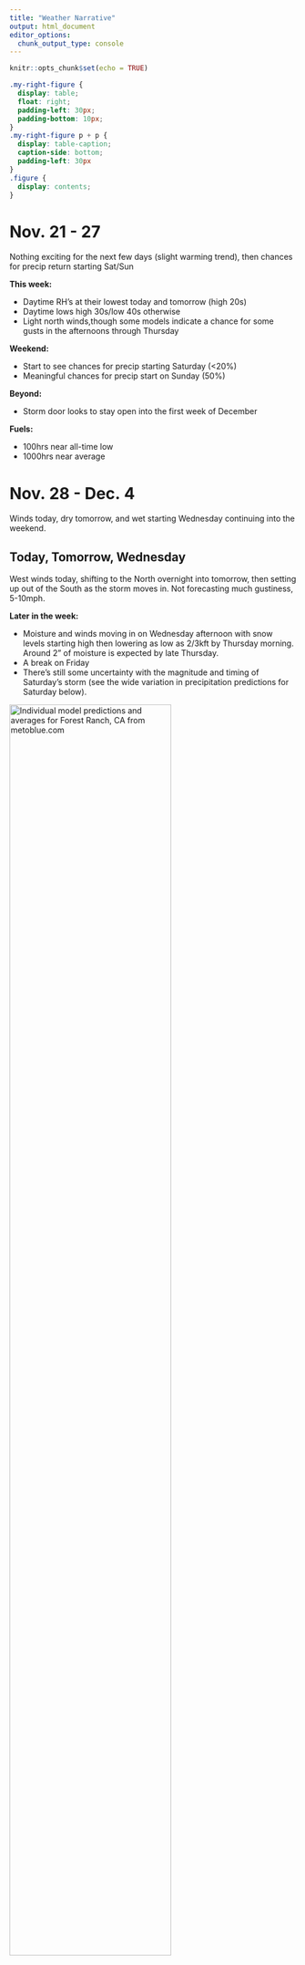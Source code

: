 ```yaml
---
title: "Weather Narrative"
output: html_document
editor_options: 
  chunk_output_type: console
---
```


```r
knitr::opts_chunk$set(echo = TRUE)
```

```css
.my-right-figure {
  display: table;
  float: right;
  padding-left: 30px;
  padding-bottom: 10px;
}
.my-right-figure p + p {
  display: table-caption;
  caption-side: bottom;
  padding-left: 30px
}
.figure {
  display: contents;
}
```

# Nov. 21 - 27

Nothing exciting for the next few days (slight warming trend), then chances for precip return starting Sat/Sun

__This week:__

* Daytime RH's at their lowest today and tomorrow (high 20s)
* Daytime lows high 30s/low 40s otherwise
* Light north winds,though some models indicate a chance for some gusts in the afternoons through Thursday

__Weekend:__ 

* Start to see chances for precip starting Saturday (<20%)
* Meaningful chances for precip start on Sunday (50%)

__Beyond:__

* Storm door looks to stay open into the first week of December

__Fuels:__

* 100hrs near all-time low
* 1000hrs near average


# Nov. 28 - Dec. 4

Winds today, dry tomorrow, and wet starting Wednesday continuing into the weekend. 

## Today, Tomorrow, Wednesday
West winds today, shifting to the North overnight into tomorrow, then setting up out of the South as the storm moves in. Not forecasting much gustiness, 5-10mph. 

__Later in the week:__

* Moisture and winds moving in on Wednesday afternoon with snow levels starting high then lowering as low as 2/3kft by Thursday morning. Around 2" of moisture is expected by late Thursday.
* A break on Friday
* There's still some uncertainty with the magnitude and timing of Saturday's storm (see the wide variation in precipitation predictions for Saturday below). 

[![Individual model predictions and averages for Forest Ranch, CA from metoblue.com](11.28/meteogram_ensemblemembers_hd.png){width=75%}](https://www.meteoblue.com/en/weather/forecast/multimodelensemble/forest-ranch_united-states_5349956){target="_blank"}


# Dec. 5 - 11

Storm moves out of the region this afternoon. Dry and clear on Wednesday, then another pair of storms late Thursday-Friday and Saturday-Sunday. 

__Recap:__ Significant precipitation fell across the region since early Thursday morning. The RAWS at Cohasset and Quincy recieved nearly 3.5 inches of moisture.


<!-- [![Accumulated precipitation over the last 7 days for the Cohasset RAWS ](12.5/Cohasset_time_chart_precip.png){width=75%}](https://mesowest.utah.edu/cgi-bin/droman/meso_base_dyn.cgi?stn=CSTC1&unit=0&time=LOCAL&product=&year1=2022&month1=12&day1=05&hour1=07&hours=24&graph=1&past=1&order=1)[r] -->

:::{.my-right-figure}
```r
knitr::include_graphics("12.5/Cohasset_time_chart_precip.png")
#
```
:::

__Two storms this week:__ A quick-moving storm could bring up to an inch of moisture to the Forest Ranch area late Thursday night into early Friday morning. The second storm arrives later Friday afternoon and looks to be much wetter: 2.5 inches of moisture could fall between late Friday afternoon and Sunday morning. 

# Dec. 12-18

__Recap__: The wettest storm of the 2022-23 winter so far is leaving the region today. Anywhere from 2-4" of moisture fell between Thursday and Sunday night, depending on elevation and topographic position. The Forest Ranch area picked up around 2.5". Most Sierra weather stations have received many times the snow-water-equivalent for this point in the water year so far. 


__Near-term__: Most of northern California will see lower than average temperatures this week. Daytime highs in the mid-40s and lows near freezing for the foothills of Butte county. After the system moves out today (Monday), we are looking dry through at least Thursday. There are chances for another round of light precipitation over the weekend, but those chances have trended downwards over the last few days. 


__Long-term__: Per a few sources ([Danial Swain](weatherwest.com), but also [NWS Climate Prediction Center](https://www.cpc.ncep.noaa.gov/)), our future is more likely to be drier-than-average than wetter-than-average. 


# Dec. 19-25

We've remained dry since the last round of storms moved out of the region on Monday (12/12) morning. Recapping the water year so far in terms of snowpack, all three regions of the Sierra are doing pretty good...

```r
knitr::include_graphics("12.19/SierraSnowpack_12.19.jpg")
```

In terms of precipitation (not just snowpack), the story for Butte county is different for the valley vs. the foothills and mountains. The flat lands look to be just below average over the last 30 days, while the uplands are riding just above average. 

```r
knitr::include_graphics(c("12.19/30-day-percent-of-normal-precipitation-12-19-2022.png","12.19/cohasset_last30days.png"))
``` 

__This Week__: Generally, cloudy skies with valley fog, high Rh's (60-70), and light winds are the story this week.  We see some chances for precipitation on Tuesday evening into Wednesday morning for the foothills, but accumulations don't look to be higher than two tenths of moisture. A smaller cell of moisture passes through on Thursday night into Friday, but we likely won't see any rain or snow in Butte county. We might see some slightly elevated winds out of the north ahead of this cell early Wednesday morning. Strong inversion forecasted for this weekend, meaning valley fog and above-average temperatures in the foothills/mountains. 

__Next Week__: There are signs pointing towards the potential for wetter conditions returning by the middle of next week. The mixed signals are classic: some models show meaningful precipitation impacting the Sierras, while others show the storm track staying just to our north.

```r
knitr::include_graphics(c("12.19/500h_anom.na_EMCWF_12.28.png","12.19/500h_anom.na_GFS_12.28.png"))
``` 

# January 23-29
December and January have brought abundant precipitation to California. In this feast-or-famine region, many are actually thankful for the reprieve of the last few days. Without diving into the effects that this wet period has had on our soils, vegetation, and reservoirs (there are better resources out there, such as [Daniel Swain](weatherwest.com) or [Zeke's twitter](https://twitter.com/wildland_zko)), I'll direct you to the [US Drought Monitor's](https://droughtmonitor.unl.edu/CurrentMap/StateDroughtMonitor.aspx?fips_06007) website showing significant improvement in drought conditions in Butte County over multiple timescales.  

:::{.my-right-figure}
```r
knitr::include_graphics("1.20.23/20230117_ca_text.png")
```
:::

**This Week:** We'll keep the dry and windy period going through this week before some [inside-sliders](https://www.youtube.com/watch?v=9RQIV8WM2LY&ab_channel=ABC10) bring the potential for light precip over the weekend. The precipitation picture for the weekend is still unclear, but overall amounts on the high-end of the forecast range are still relatively low (<0.5"). This week, we'll see north winds with period of higher gusts on Wednesday afternoon into early Thursday morning. 

**Beyond:** There is the potential for additional precipitation during the first week of February. If they materialize, these storms would be mild compared to what we've seen over the last month and a half. Right now, we do not see an imminent return to a prolonged wet pattern. Beyond, the NWS Climate Prediction Center is calling for above-normal precipitation during the 10-day, 14-day, and 3-4 week outlooks. However, these are outlooks and not forecasts, which is to say that they should be treated as speculative. The potential for a drier pattern to remain in place is there and touted by some as the more likely scenario. Brian Allegretto, in his daily snow forecast discussion for the Tahoe area this morning, provided this insight for February: "That doesn't mean no storms. We can see the pattern shift at times to allow in a storm, but overall from what I'm seeing currently it looks like the rest of the month could see below-average precipitation in total. We'll have to see how the first week of the month turns out. Hopefully, I'm wrong." 

